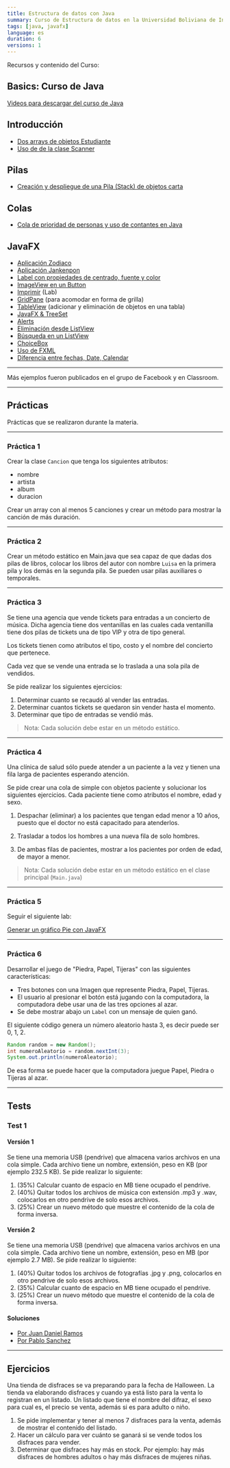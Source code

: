 ```yaml
---
title: Estructura de datos con Java
summary: Curso de Estructura de datos en la Universidad Boliviana de Informática Subsede La Paz.
tags: [java, javafx]
language: es
duration: 6
versions: 1
---
```

Recursos y contenido del Curso:

## Basics: Curso de Java

[Videos para descargar del curso de Java](https://drive.google.com/open?id=0B5wCprFP-EBZWDhXbm9WOWRPS3M)

## Introducción

* [Dos arrays de objetos Estudiante](https://gist.github.com/alvareztech/3fbb5521d8d95743b0008872b68a9603)
* [Uso de de la clase Scanner](https://gist.github.com/alvareztech/1b75cf4393ac4887bed5afcf8627e1e0)

## Pilas

* [Creación y despliegue de una Pila (Stack) de objetos carta](https://gist.github.com/alvareztech/f17faf564e06abf2560c2d3ad78fbee3)

## Colas

* [Cola de prioridad de personas y uso de contantes en Java](https://gist.github.com/alvareztech/5373b9518225d6824353f410e92aabc2)

## JavaFX

* [Aplicación Zodiaco](https://gist.github.com/alvareztech/aa89a2c7468fedd463c313603ef5e4ec)
* [Aplicación Jankenpon](https://gist.github.com/alvareztech/ea3f3db64acce18ca47381df11fc4f25)
* [Label con propiedades de centrado, fuente y color](https://gist.github.com/alvareztech/a9780d0468c556ac5655631f380678ca)
* [ImageView en un Button](https://gist.github.com/alvareztech/455c98fbee7cb3c0a54d276922f64612)
* [Imprimir](/javafx-printing) (Lab)
* [GridPane](https://gist.github.com/alvareztech/993c9701ca236bffe64ece20b0becf05) (para acomodar en forma de grilla)
* [TableView](https://gist.github.com/alvareztech/0506bbc84f32b6c740e729c2b8b31f64) (adicionar y eliminación de objetos en una tabla)
* [JavaFX & TreeSet](https://gist.github.com/alvareztech/56a2fdc4ff3b0421471bdcd6004be906)
* [Alerts](https://gist.github.com/alvareztech/b51b197123172b0e71a493efe8afebc1)
* [Eliminación desde ListView](https://gist.github.com/alvareztech/b5ea06478778de7225bdb4bd2bd8a71c)
* [Búsqueda en un ListView](https://gist.github.com/alvareztech/1cfbb4651b863938c07af94304d2a048)
* [ChoiceBox](https://gist.github.com/alvareztech/674755b1cf5513a706148362cb5132b8)
* [Uso de FXML](https://gist.github.com/alvareztech/4cbbf5aca181e45bb02cde6429428d10)
* [Diferencia entre fechas, Date, Calendar](https://gist.github.com/alvareztech/4362417bb7f61a0a81247b317ea3228d)

---

Más ejemplos fueron publicados en el grupo de Facebook y en Classroom.

---

## Prácticas

Prácticas que se realizaron durante la materia.

---

### Práctica 1

Crear la clase `Cancion` que tenga los siguientes atributos:

* nombre
* artista
* album
* duracion

Crear un array con al menos 5 canciones y crear un método para mostrar la canción de más duración.

---

### Práctica 2

Crear un método estático en Main.java que sea capaz de que dadas dos pilas de libros, colocar los libros del autor con nombre `Luisa` en la primera pila y los demás en la segunda pila. Se pueden usar pilas auxiliares o temporales.

---

### Práctica 3

Se tiene una agencia que vende tickets para entradas a un concierto de música. Dicha agencia tiene dos ventanillas en las cuales cada ventanilla tiene dos pilas de tickets una de tipo VIP y otra de tipo general.

Los tickets tienen como atributos el tipo, costo y el nombre del concierto que pertenece.

Cada vez que se vende una entrada se lo traslada a una sola pila de vendidos.

Se pide realizar los siguientes ejercicios:

1. Determinar cuanto se recaudó al vender las entradas.
2. Determinar cuantos tickets se quedaron sin vender hasta el momento.
3. Determinar que tipo de entradas se vendió más.

> Nota: Cada solución debe estar en un método estático.

---

### Práctica 4

Una clínica de salud sólo puede atender a un paciente a la vez y tienen una fila larga de pacientes esperando atención.

Se pide crear una cola de simple con objetos paciente y solucionar los siguientes ejercicios. Cada paciente tiene como atributos el nombre, edad y sexo.

1. Despachar (eliminar) a los pacientes que tengan edad menor a 10 años, puesto que el doctor no está capacitado para atenderlos.

2. Trasladar a todos los hombres a una nueva fila de solo hombres.

3. De ambas filas de pacientes, mostrar a los pacientes por orden de edad, de mayor a menor.

> Nota: Cada solución debe estar en un método estático en el clase principal (`Main.java`)

---

### Práctica 5

Seguir el siguiente lab:

[Generar un gráfico Pie con JavaFX](/generar-piechart-javafx)

---

### Práctica 6

Desarrollar el juego de "Piedra, Papel, Tijeras" con las siguientes características:

* Tres botones con una Imagen que represente Piedra, Papel, Tijeras.
* El usuario al presionar el botón está jugando con la computadora, la computadora debe usar una de las tres opciones al azar.
* Se debe mostrar abajo un `Label` con un mensaje de quien ganó.

El siguiente código genera un número aleatorio hasta 3, es decir puede ser 0, 1, 2.

```java
Random random = new Random();
int numeroAleatorio = random.nextInt(3);
System.out.println(numeroAleatorio);
```

De esa forma se puede hacer que la computadora juegue Papel, Piedra o Tijeras al azar.

---

## Tests

### Test 1

#### Versión 1

Se tiene una memoria USB (pendrive) que almacena varios archivos en una cola simple. Cada archivo tiene un nombre, extensión, peso en KB (por ejemplo 232.5 KB).
Se pide realizar lo siguiente:

1. (35%) Calcular cuanto de espacio en MB tiene ocupado el pendrive.
2. (40%) Quitar todos los archivos de música con extensión .mp3 y .wav, colocarlos en otro pendrive de solo esos archivos.
3. (25%) Crear un nuevo método que muestre el contenido de la cola de forma inversa.

#### Versión 2

Se tiene una memoria USB (pendrive) que almacena varios archivos en una cola simple. Cada archivo tiene un nombre, extensión, peso en MB (por ejemplo 2.7 MB).
Se pide realizar lo siguiente:

1. (40%) Quitar todos los archivos de fotografías .jpg y .png, colocarlos en otro pendrive de solo esos archivos.
2. (35%) Calcular cuanto de espacio en MB tiene ocupado el pendrive.
3. (25%) Crear un nuevo método que muestre el contenido de la cola de forma inversa.

#### Soluciones

* [Por Juan Daniel Ramos](https://gist.github.com/JDRamosC/3119035171078f9d681a404554686c07)
* [Por Pablo Sanchez](https://gist.github.com/PabloSanchezMartinez/3d1e3634c6e77f130f59f75f91ee5124)

---

## Ejercicios

Una tienda de disfraces se va preparando para la fecha de Halloween. La tienda va elaborando disfraces y cuando ya está listo para la venta lo registran en un listado. Un listado que tiene el nombre del difraz, el sexo para cual es, el precio se venta, además si es para adulto o niño.

1. Se pide implementar y tener al menos 7 disfraces para la venta, además de mostrar el contenido del listado.
2. Hacer un cálculo para ver cuánto se ganará si se vende todos los disfraces para vender.
3. Determinar que disfraces hay más en stock. Por ejemplo: hay más disfraces de hombres adultos o hay más disfraces de mujeres niñas.

